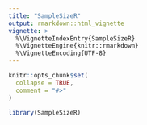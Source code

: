 ```yaml
---
title: "SampleSizeR"
output: rmarkdown::html_vignette
vignette: >
  %\VignetteIndexEntry{SampleSizeR}
  %\VignetteEngine{knitr::rmarkdown}
  %\VignetteEncoding{UTF-8}
---
```


```r
knitr::opts_chunk$set(
  collapse = TRUE,
  comment = "#>"
)
```

```r
library(SampleSizeR)
```
